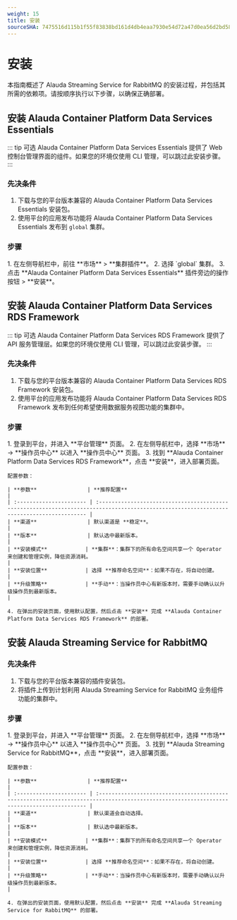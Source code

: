 ```yaml
---
weight: 15
title: 安装
sourceSHA: 7475516d115b1f55f83838bd161d4db4eaa7930e54d72a47d0ea56d2bd58710f
---
```


# 安装

本指南概述了 Alauda Streaming Service for RabbitMQ 的安装过程，并包括其所需的依赖项。请按顺序执行以下步骤，以确保正确部署。

## 安装 Alauda Container Platform Data Services Essentials

::: tip 可选
Alauda Container Platform Data Services Essentials 提供了 Web 控制台管理界面的组件。如果您的环境仅使用 CLI 管理，可以跳过此安装步骤。
:::

### 先决条件

1. 下载与您的平台版本兼容的 Alauda Container Platform Data Services Essentials 安装包。
2. 使用平台的应用发布功能将 Alauda Container Platform Data Services Essentials 发布到 `global` 集群。

### 步骤

<Tabs>
  <Tab label="Web 控制台">
    1. 在左侧导航栏中，前往 **市场** > **集群插件**。
    2. 选择 `global` 集群。
    3. 点击 **Alauda Container Platform Data Services Essentials** 插件旁边的操作按钮 > **安装**。
  </Tab>
</Tabs>

## 安装 Alauda Container Platform Data Services RDS Framework

::: tip 可选
Alauda Container Platform Data Services RDS Framework 提供了 API 服务管理层。如果您的环境仅使用 CLI 管理，可以跳过此安装步骤。
:::

### 先决条件

1. 下载与您的平台版本兼容的 Alauda Container Platform Data Services RDS Framework 安装包。
2. 使用平台的应用发布功能将 Alauda Container Platform Data Services RDS Framework 发布到任何希望使用数据服务视图功能的集群中。

### 步骤

<Tabs>
  <Tab label="Web 控制台">
    1. 登录到平台，并进入 **平台管理** 页面。
    2. 在左侧导航栏中，选择 **市场** -> **操作员中心** 以进入 **操作员中心** 页面。
    3. 找到 **Alauda Container Platform Data Services RDS Framework**，点击 **安装**，进入部署页面。

    配置参数：

    | **参数**                | **推荐配置**                                                                                                                               |
    | :---------------------- | :---------------------------------------------------------------------------------------------------------------------------------------- |
    | **渠道**                | 默认渠道是 **稳定**。                                                                                                                      |
    | **版本**                | 默认选中最新版本。                                                                                                                        |
    | **安装模式**            | **集群**：集群下的所有命名空间共享一个 Operator 来创建和管理实例，降低资源消耗。                                                            |
    | **安装位置**            | 选择 **推荐命名空间**：如果不存在，将自动创建。                                                                                            |
    | **升级策略**            | **手动**：当操作员中心有新版本时，需要手动确认以升级操作员到最新版本。                                                                     |

    4. 在弹出的安装页面，使用默认配置，然后点击 **安装** 完成 **Alauda Container Platform Data Services RDS Framework** 的部署。
  </Tab>
</Tabs>

## 安装 Alauda Streaming Service for RabbitMQ

### 先决条件

1. 下载与您的平台版本兼容的插件安装包。
2. 将插件上传到计划利用 Alauda Streaming Service for RabbitMQ 业务组件功能的集群中。

### 步骤

<Tabs>
  <Tab label="Web 控制台">
    1. 登录到平台，并进入 **平台管理** 页面。
    2. 在左侧导航栏中，选择 **市场** -> **操作员中心** 以进入 **操作员中心** 页面。
    3. 找到 **Alauda Streaming Service for RabbitMQ**，点击 **安装**，进入部署页面。

    配置参数：

    | **参数**                | **推荐配置**                                                                                                                               |
    | :---------------------- | :---------------------------------------------------------------------------------------------------------------------------------------- |
    | **渠道**                | 默认渠道会自动选择。                                                                                                                       |
    | **版本**                | 默认选中最新版本。                                                                                                                        |
    | **安装模式**            | **集群**：集群下的所有命名空间共享一个 Operator 来创建和管理实例，降低资源消耗。                                                            |
    | **安装位置**            | 选择 **推荐命名空间**：如果不存在，将自动创建。                                                                                            |
    | **升级策略**            | **手动**：当操作员中心有新版本时，需要手动确认以升级操作员到最新版本。                                                                     |

    4. 在弹出的安装页面，使用默认配置，然后点击 **安装** 完成 **Alauda Streaming Service for RabbitMQ** 的部署。
  </Tab>
</Tabs>
